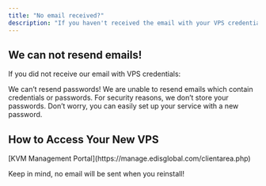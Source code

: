 ```yaml
---
title: "No email received?"
description: "If you haven't received the email with your VPS credentials, there's no need to worry. Install it with fresh password and the OS of your choice. Instructions for installing Linux/Windows are provided."
---
```



## We can not resend emails!

If you did not receive our email with VPS credentials:

<Info> We can’t resend passwords! We are unable to resend emails which contain credentials or passwords. For security reasons, we don’t store your passwords. Don’t worry, you can easily set up your service with a new password. </Info>

## How to Access Your New VPS

<Steps>
  <Step title="Log in to your">
    [KVM Management Portal](https://manage.edisglobal.com/clientarea.php)
  </Step>

  <Step title="Locate your VPS in the Services tab" />

  <Step title="Reinstall your VPS with a fresh OS and your own password">
    <CtaButton label="How to Install Linux or Windows" link="/vps-management/autoinstall-reinstall-install-vps-linux-windows" />
  </Step>
</Steps>

<Info>Keep in mind, no email will be sent when you reinstall!</Info>